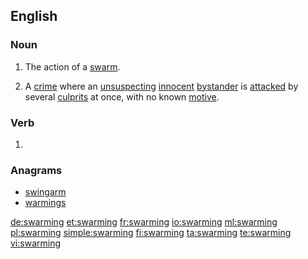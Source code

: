 ==English==

===Noun===
{{en-noun}}

# The action of a [[swarm]].
# {{context|colloquial|Canada|lang=en}} A [[crime]] where an [[unsuspecting]] [[innocent]] [[bystander]] is [[attacked]] by several [[culprits]] at once, with no known [[motive]].

===Verb===
{{head|en|present participle}}

# {{present participle of|swarm|lang=en}}

===Anagrams===
* [[swingarm#English|swingarm]]
* [[warmings#English|warmings]]

[[de:swarming]]
[[et:swarming]]
[[fr:swarming]]
[[io:swarming]]
[[ml:swarming]]
[[pl:swarming]]
[[simple:swarming]]
[[fi:swarming]]
[[ta:swarming]]
[[te:swarming]]
[[vi:swarming]]